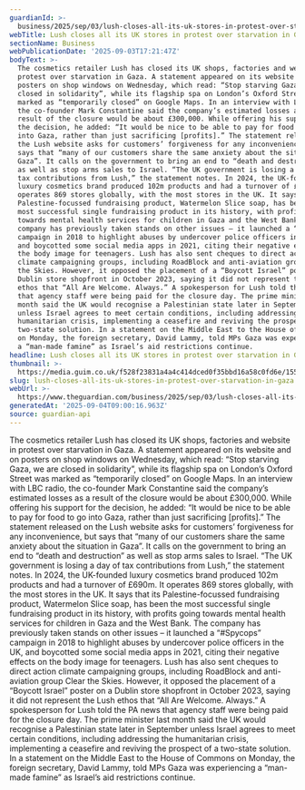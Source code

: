 ```yaml
---
guardianId: >-
  business/2025/sep/03/lush-closes-all-its-uk-stores-in-protest-over-starvation-in-gaza
webTitle: Lush closes all its UK stores in protest over starvation in Gaza
sectionName: Business
webPublicationDate: '2025-09-03T17:21:47Z'
bodyText: >-
  The cosmetics retailer Lush has closed its UK shops, factories and website in
  protest over starvation in Gaza. A statement appeared on its website and on
  posters on shop windows on Wednesday, which read: “Stop starving Gaza, we are
  closed in solidarity”, while its flagship spa on London’s Oxford Street was
  marked as “temporarily closed” on Google Maps. In an interview with LBC radio,
  the co-founder Mark Constantine said the company’s estimated losses as a
  result of the closure would be about £300,000. While offering his support for
  the decision, he added: “It would be nice to be able to pay for food to go
  into Gaza, rather than just sacrificing [profits].” The statement released on
  the Lush website asks for customers’ forgiveness for any inconvenience, but
  says that “many of our customers share the same anxiety about the situation in
  Gaza”. It calls on the government to bring an end to “death and destruction”
  as well as stop arms sales to Israel. “The UK government is losing a day of
  tax contributions from Lush,” the statement notes. In 2024, the UK-founded
  luxury cosmetics brand produced 102m products and had a turnover of £690m. It
  operates 869 stores globally, with the most stores in the UK. It says that its
  Palestine-focussed fundraising product, Watermelon Slice soap, has been the
  most successful single fundraising product in its history, with profits going
  towards mental health services for children in Gaza and the West Bank. The
  company has previously taken stands on other issues – it launched a “#Spycops”
  campaign in 2018 to highlight abuses by undercover police officers in the UK,
  and boycotted some social media apps in 2021, citing their negative effects on
  the body image for teenagers. Lush has also sent cheques to direct action
  climate campaigning groups, including RoadBlock and anti-aviation group Clear
  the Skies. However, it opposed the placement of a “Boycott Israel” poster on a
  Dublin store shopfront in October 2023, saying it did not represent the Lush
  ethos that “All Are Welcome. Always.” A spokesperson for Lush told the PA news
  that agency staff were being paid for the closure day. The prime minister last
  month said the UK would recognise a Palestinian state later in September
  unless Israel agrees to meet certain conditions, including addressing the
  humanitarian crisis, implementing a ceasefire and reviving the prospect of a
  two-state solution. In a statement on the Middle East to the House of Commons
  on Monday, the foreign secretary, David Lammy, told MPs Gaza was experiencing
  a “man-made famine” as Israel’s aid restrictions continue.
headline: Lush closes all its UK stores in protest over starvation in Gaza
thumbnail: >-
  https://media.guim.co.uk/f528f23831a4a4c414dced0f35bbd16a58c0fd6e/155_0_4360_3488/500.jpg
slug: lush-closes-all-its-uk-stores-in-protest-over-starvation-in-gaza
webUrl: >-
  https://www.theguardian.com/business/2025/sep/03/lush-closes-all-its-uk-stores-in-protest-over-starvation-in-gaza
generatedAt: '2025-09-04T09:00:16.963Z'
source: guardian-api
---
```

The cosmetics retailer Lush has closed its UK shops, factories and website in protest over starvation in Gaza. A statement appeared on its website and on posters on shop windows on Wednesday, which read: “Stop starving Gaza, we are closed in solidarity”, while its flagship spa on London’s Oxford Street was marked as “temporarily closed” on Google Maps. In an interview with LBC radio, the co-founder Mark Constantine said the company’s estimated losses as a result of the closure would be about £300,000. While offering his support for the decision, he added: “It would be nice to be able to pay for food to go into Gaza, rather than just sacrificing [profits].” The statement released on the Lush website asks for customers’ forgiveness for any inconvenience, but says that “many of our customers share the same anxiety about the situation in Gaza”. It calls on the government to bring an end to “death and destruction” as well as stop arms sales to Israel. “The UK government is losing a day of tax contributions from Lush,” the statement notes. In 2024, the UK-founded luxury cosmetics brand produced 102m products and had a turnover of £690m. It operates 869 stores globally, with the most stores in the UK. It says that its Palestine-focussed fundraising product, Watermelon Slice soap, has been the most successful single fundraising product in its history, with profits going towards mental health services for children in Gaza and the West Bank. The company has previously taken stands on other issues – it launched a “#Spycops” campaign in 2018 to highlight abuses by undercover police officers in the UK, and boycotted some social media apps in 2021, citing their negative effects on the body image for teenagers. Lush has also sent cheques to direct action climate campaigning groups, including RoadBlock and anti-aviation group Clear the Skies. However, it opposed the placement of a “Boycott Israel” poster on a Dublin store shopfront in October 2023, saying it did not represent the Lush ethos that “All Are Welcome. Always.” A spokesperson for Lush told the PA news that agency staff were being paid for the closure day. The prime minister last month said the UK would recognise a Palestinian state later in September unless Israel agrees to meet certain conditions, including addressing the humanitarian crisis, implementing a ceasefire and reviving the prospect of a two-state solution. In a statement on the Middle East to the House of Commons on Monday, the foreign secretary, David Lammy, told MPs Gaza was experiencing a “man-made famine” as Israel’s aid restrictions continue.
